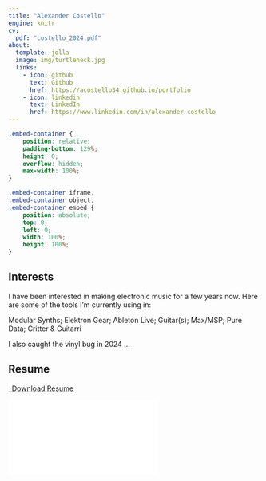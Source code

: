 ```yaml
---
title: "Alexander Costello"
engine: knitr
cv:
  pdf: "costello_2024.pdf"
about:
  template: jolla
  image: img/turtleneck.jpg
  links:
    - icon: github
      text: Github
      href: https://acostello34.github.io/portfolio
    - icon: linkedin
      text: LinkedIn
      href: https://www.linkedin.com/in/alexander-costello
---
```



```css
.embed-container {
    position: relative;
    padding-bottom: 129%;
    height: 0;
    overflow: hidden;
    max-width: 100%;
}

.embed-container iframe,
.embed-container object,
.embed-container embed {
    position: absolute;
    top: 0;
    left: 0;
    width: 100%;
    height: 100%;
}
```

## Interests 

I have been interested in making electronic music for a few years now. Here are some of the tools I'm currently using in:

Modular Synths; Elektron Gear; Ableton Live; Guitar(s); Max/MSP; Pure Data; Critter & Guitarri

I also caught the vinyl bug in 2024 ...

## Resume

```{=html}
<p class="text-center">
  <a class="btn btn-primary btn-lg cv-download" href="`r rmarkdown::metadata$cv$pdf`" target="_blank">
    <i class="fa-solid fa-file-arrow-down"></i>&ensp;Download Resume
  </a>
</p>

<div class="embed-container">
  <iframe src="`r rmarkdown::metadata$cv$pdf`" style="border: 0.5px"></iframe>
</div>
```


